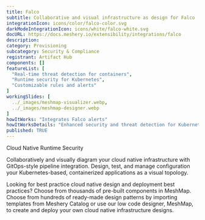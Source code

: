 ```yaml
---
title: Falco
subtitle: Collaborative and visual infrastructure as design for Falco
integrationIcon: icons/color/falco-color.svg
darkModeIntegrationIcon: icons/white/falco-white.svg
docURL: https://docs.meshery.io/extensibility/integrations/falco
description: 
category: Provisioning
subcategory: Security & Compliance
registrant: Artifact Hub
components: []
featureList: [
  "Real-time threat detection for containers",
  "Runtime security for Kubernetes",
  "Customizable rules and alerts"
]
workingSlides: [
  ../_images/meshmap-visualizer.webp,
  ../_images/meshmap-designer.webp
]
howItWorks: "Integrates Falco alerts"
howItWorksDetails: "Enhanced security and threat detection for Kubernetes environments"
published: TRUE
---
```

<p>
Cloud Native Runtime Security
</p>
<p>
    Collaboratively and visually diagram your cloud native infrastructure with GitOps-style pipeline integration. Design, test, and manage configuration your Kubernetes-based, containerized applications as a visual topology.
</p>
<p>
    Looking for best practice cloud native design and deployment best practices? Choose from thousands of pre-built components in MeshMap. Choose from hundreds of ready-made design patterns by importing templates from Meshery Catalog or use our low code designer, MeshMap, to create and deploy your own cloud native infrastructure designs.
</p>
